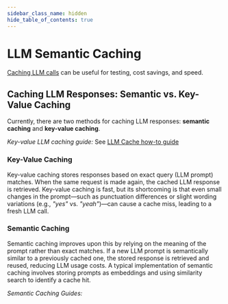 ```yaml
---
sidebar_class_name: hidden
hide_table_of_contents: true
---
```


# LLM Semantic Caching

[Caching LLM calls](/docs/how_to/chat_model_caching) can be useful for testing, cost savings, and speed.

## Caching LLM Responses: Semantic vs. Key-Value Caching

Currently, there are two methods for caching LLM responses: **semantic caching** and **key-value caching**.

_Key-value LLM caching guide:_
See [LLM Cache how-to guide](/docs/how_to/llm_caching)

### Key-Value Caching

Key-value caching stores responses based on exact query (LLM prompt) matches. When the same request is made again, the cached LLM response is retrieved. Key-value caching is fast, but its shortcoming is that even small changes in the prompt—such as punctuation differences or slight wording variations (e.g., _"yes"_ vs. _"yeah"_)—can cause a cache miss, leading to a fresh LLM call.

### Semantic Caching

Semantic caching improves upon this by relying on the meaning of the prompt rather than exact matches. If a new LLM prompt is semantically similar to a previously cached one, the stored response is retrieved and reused, reducing LLM usage costs. A typical implementation of semantic caching involves storing prompts as embeddings and using similarity search to identify a cache hit.

_Semantic Caching Guides:_


<IndexTable />
